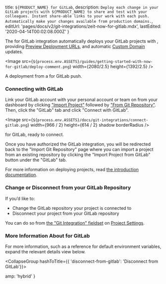 
  title: `${PRODUCT_NAME} for GitLab`,
  description: `Deploy each change in your GitLab projects with ${PRODUCT_NAME} to share and test with your colleagues. Instant share-able links to your work with each push. Automatically make your changes available from production domains.`,
  editUrl: 'pages/docs/v2/git-integrations/zeit-now-for-gitlab.mdx',
  lastEdited: '2020-04-14T00:02:08.000Z'
}

The <ProductName /> for GitLab integration automatically deploys your GitLab projects with [<ProductName />](/), providing [Preview Deployment URLs](/docs/v2/platform/deployments#preview), and automatic [Custom Domain](/docs/v2/custom-domains) updates.

<Image
  src={`${process.env.ASSETS}/guides/getting-started-with-now-for-gitlab/deploy-comment.png`}
  width={2080/2.5}
  height={1392/2.5}
/>
<Caption style={{marginTop: '-40px'}}>A deployment from a <ProductName /> for GitLab push.</Caption>

### Connecting with GitLab

Link your GitLab account with your personal account or team on <ProductName /> from your dashboard by clicking ["Import Project"](/import) followed by ["From Git Repository"](/import/git). Then, click the "GitLab" tab and click "Connect with GitLab".

<Image
  src={`${process.env.ASSETS}/docs/git-integrations/connect-gitlab.png`}
  width={966 / 2}
  height={614 / 2}
  shadow
  borderRadius
/>
<Caption><ProductName /> for GitLab, ready to connect.</Caption>

Once you have authorized the GitLab integration, you will be redirected back to the "Import Git Repository" page where you can import a project from an existing repository by clicking the "Import Project from GitLab" button under the "GitLab" tab.

For more information on deploying projects, read [the <ProductName /> introduction documentation](/docs).

### Change or Disconnect from your GitLab Repository

If you’d like to:

- Change the GitLab repository your project is connected to
- Disconnect your project from your GitLab repository

You can do so from [the "Git Integration" fieldset](/docs/v2/platform/projects#git-integration) on [Project Settings](/docs/v2/platform/projects#project-settings).

### More Information About <NameWrapper name={PRODUCT_NAME} /> for GitLab

For more information, such as a reference for default environment variables, expand the relevant details view below.

<CollapseGroup hashToTitle={{ 'disconnect-from-gitlab': 'Disconnect from GitLab'}}>
  <Collapse title="Default Behaviour">
    <GitLabDefaultBehaviour />
  </Collapse>

<Collapse title="Included Environment Variables">
  <GitLabEnvironmentVariables />
</Collapse>

<Collapse title="Disconnect from GitLab">
    <GitLabDisconnecting />
  </Collapse>
</CollapseGroup>


  amp: 'hybrid'
}
